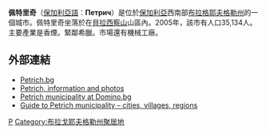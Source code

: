 {{Infobox City
|chinese_name = 佩特里奇
|official_name = Петрич
|image_flag= 
|image_seal= 
|image_map = 
|mapsize = 
|subdivision_type = [[国家|国家]]
|subdivision_name =  [[保加利亞|保加利亞]]
|leader_title = 
|leader_name =
|region= 
|departement= 
|party=
|mandat=since = 
|area_total = 
|population_as_of  = 2005-09-13
|population_total = 35,134
|population_density = 
|timezone = +2
|latd = 
|latm = 
|lats = 
|latNS = 
|longd = 
|longm = 
|longs = 
|longEW = 
|website = 
|}}
'''佩特里奇'''（[[保加利亞語|保加利亞語]]：'''Петрич'''）是位於[[保加利亞|保加利亞]]西南部[[布拉格耶夫格勒州|布拉格耶夫格勒州]]的一個城市。佩特里奇坐落於在[[貝拉西察山|貝拉西察山]]山區內。2005年，該市有人口35,134人。主要產業是香煙。緊鄰希臘。市場還有機械工廠。

== 外部連結 ==
{{commonscat|Petrich}}
* [http://petrich.bg/ Petrich.bg] {{Wayback|url=http://petrich.bg/ |date=20210305065627 }}
* [https://web.archive.org/web/20090525165305/http://www.picturesofbulgaria.com/article/petrich.html Petrich, information and photos]
* [https://web.archive.org/web/20110518052629/http://bulgaria.domino.bg/petrich/eng/ Petrich municipality at Domino.bg]
* [http://www.guide-bulgaria.com/SW/Blagoevgrad/Petrich Guide to Petrich municipality – cities, villages, regions] {{Wayback|url=http://www.guide-bulgaria.com/SW/Blagoevgrad/Petrich |date=20210108131644 }}

{{保加利亞城市}}

[[Category:布拉戈耶夫格勒州城市|P]]
[[Category:布拉戈耶夫格勒州聚居地|Category:布拉戈耶夫格勒州聚居地]]